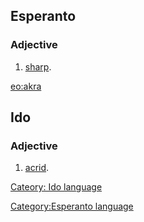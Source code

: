 ==Esperanto==
===Adjective===
# [[sharp]].

[[eo:akra]]
[[Category:Esperanto language]]
{{Universala Vortaro}}

==Ido==
===Adjective===
# [[acrid]].

[[Cateory: Ido language]]